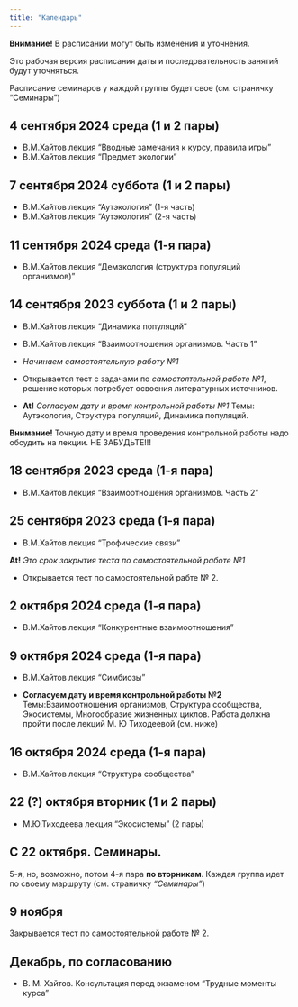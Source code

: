 ```yaml
---
title: "Календарь"
---
```


**Внимание!** В расписании могут быть изменения и уточнения.

Это рабочая версия расписания даты и последовательность занятий будут уточняться.



<!-- Версия для биологов -->


Расписание семинаров у каждой группы будет свое (см. страничку "Семинары")

## 4 сентября 2024	среда (1 и 2 пары)
- В.М.Хайтов лекция "Вводные замечания к курсу, правила игры"
- В.М.Хайтов лекция "Предмет экологии"

## 7 сентября 2024 суббота (1 и 2 пары)
- В.М.Хайтов лекция "Аутэкология" (1-я часть)
- В.М.Хайтов лекция "Аутэкология" (2-я часть)




## 11 сентября 2024 среда (1-я пара)

- В.М.Хайтов лекция "Демэкология (структура популяций организмов)"



## 14 сентября 2023 суббота (1 и 2 пары)

- В.М.Хайтов лекция "Динамика популяций"
- В.М.Хайтов лекция "Взаимоотношения организмов. Часть 1"

- *Начинаем самостоятельную работу №1*

- Открывается тест с задачами по *самостоятельной работе №1*, решение которых потребует освоения литературных источников.

- **At!** *Согласуем дату и время контрольной работы №1* Темы: Аутэкология, Структура популяций, Динамика популяций.

**Внимание!** Точную дату и время проведения контрольной работы надо обсудить на лекции. НЕ ЗАБУДЬТЕ!!!





## 18 сентября 2023  среда (1-я пара)

- В.М.Хайтов лекция "Взаимоотношения организмов. Часть 2"




## 25 сентября 2023  среда (1-я пара)

- В.М.Хайтов лекция "Трофические связи"




**At!** *Это срок закрытия теста по самостоятельной работе №1*

- Открывается тест по самостоятельной рабте № 2.


## 2 октября 2024 среда (1-я пара)

- В.М.Хайтов лекция "Конкурентные взаимоотношения"



## 9 октября 2024 среда (1-я пара)

- В.М.Хайтов лекция "Симбиозы"



- **Согласуем дату и время контрольной работы №2** Темы:Взаимоотношения организмов, Структура сообщества, Экосистемы, Многообразие жизненных циклов. Работа должна пройти после лекций М. Ю Тиходеевой (см. ниже)


## 16 октября 2024 среда (1-я пара)

- В.М.Хайтов лекция "Структура сообщества"


##  22 (?) октября вторник (1 и 2 пары)

- М.Ю.Тиходеева лекция "Экосистемы" (2 пары)



## С 22 октября. Семинары.

5-я, но, возможно, потом 4-я пара **по вторникам**. Каждая группа идет по своему маршруту (см. страничку *"Семинары"*)

## 9 ноября

Закрывается тест по самостоятельной работе № 2.

## Декабрь, по согласованию
- В. М. Хайтов. Консультация перед экзаменом "Трудные моменты курса"



<!-- Версия для биотехнологов -->

<!-- ## 17 февраля -->
<!-- - Лекция "Предмет экологии" -->
<!-- - Лекция "Аутэкология" -->

<!-- ## 24 февраля -->

<!-- - Лекция "Структура популяций" -->
<!-- - Лекция "Динамика популяций" -->


<!-- - **Контрольная работа №1.** Темы: Аутэкология, Структура популяций, Динамика популяций. -->

<!-- **Внимание!** Точную дату и время проведеиня контрольной работы обсудим на лекции. -->


<!-- ## 2 марта -->

<!-- - Лекция "Многообразие взаимоотношений организмов. Часть 1" -->

<!-- - Лекция "Многообразие взаимоотношений организмов. Часть 1" -->



<!-- ## 9 марта -->

<!-- <!-- - Лекция "Симбиозы" --> 

<!-- - Лекция "Конкурентнтые отношения и структура сообществ ". -->

<!-- - Лекция "Структура и динамика экосистем". -->


<!-- - **Контрольная работа №2.** Темы:Взаимоотношения организмов, Структура сообщества, Экосистемы. -->


<!-- ## 16 марта -->

<!-- - Семинар 1. -->


<!-- ## 23 марта -->

<!-- - Семинар 2. -->

<!-- ## Открытая дата -->

<!-- - Онлайн консультация: "Трудные моменты курса" (по согласованию с группой) -->







